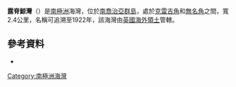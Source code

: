'''露脊鯨灣'''（{{lang-en|Right Whale Bay}}）是[[南極洲|南極洲]]海灣，位於[[南喬治亞群島|南喬治亞群島]]，處於[[克雷吉角|克雷吉角]]和[[無名角|無名角]]之間，寬2.4公里，名稱可追溯至1922年，該海灣由[[英國海外領土|英國海外領土]]管轄。

{{coord|54|0|S|37|41|W|display=title}}

==參考資料==
* {{usgs-gazetteer}}

{{Antarctica-geo-stub}}
[[Category:南極洲海灣|Category:南極洲海灣]]